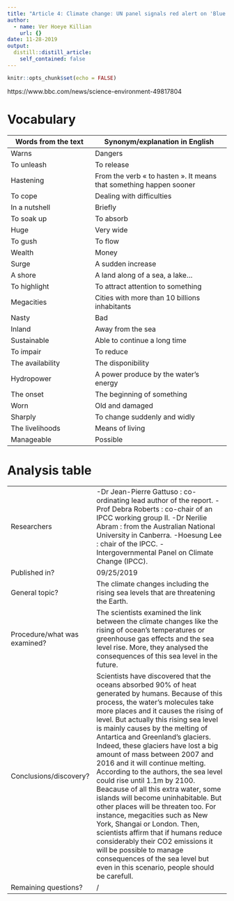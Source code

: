 ```yaml
---
title: "Article 4: Climate change: UN panel signals red alert on 'Blue Planet'"
author:
  - name: Ver Hoeye Killian
    url: {}
date: 11-28-2019
output:
  distill::distill_article:
    self_contained: false
---
```


```r
knitr::opts_chunk$set(echo = FALSE)
```

https://www.bbc.com/news/science-environment-49817804

# Vocabulary 

| Words from the text  | Synonym/explanation in English |
| -------------------  | ------------------------------ |
| Warns                | Dangers                        |
| To unleash           | To release                     |
| Hastening            | From the verb « to hasten ». It means that something happen sooner |
| To cope              | Dealing with difficulties      |
| In a nutshell        | Briefly                        |
| To soak up           | To absorb                      |
| Huge                 | Very wide                      |
| To gush              | To flow                        |
| Wealth               | Money                          | 
| Surge                | A sudden increase              |
| A shore              | A land along of a sea, a lake… |
| To highlight         | To attract attention to something |
| Megacities           | Cities with more than 10 billions inhabitants |
| Nasty                | Bad                            |
| Inland               | Away from the sea              |
| Sustainable          | Able to continue a long time   |
| To impair            | To reduce                      |
| The availability     | The disponibility              |
| Hydropower           | A power produce by the water’s energy |
| The onset            | The beginning of something     |
| Worn                 | Old and damaged                |
| Sharply              | To change suddenly and widly   |
| The livelihoods      | Means of living                |
| Manageable           | Possible                       |

# Analysis table 

|                              |                                                                     |
| ---------------------------- | ------------------------------------------------------------------- |
| Researchers                  | -Dr Jean-Pierre Gattuso : co-ordinating lead author of the report. -Prof Debra Roberts : co-chair of an IPCC working group II. -Dr Nerilie Abram : from the Australian National University in Canberra. -Hoesung Lee : chair of the IPCC. -Intergovernmental Panel on Climate Change (IPCC). |
| Published in?                | 09/25/2019 |
| General topic?               | The climate changes including the rising sea levels that are threatening the Earth. |
| Procedure/what was examined? | The scientists examined the link between the climate changes like the rising of ocean’s temperatures or greenhouse gas effects and the sea level rise. More, they analysed the consequences of this sea level in the future. |
| Conclusions/discovery?       | Scientists have discovered that the oceans absorbed 90% of heat generated by humans. Because of this process, the water’s molecules take more places and it causes the rising of level. But actually this rising sea level is mainly causes by the melting of Antartica and Greenland’s glaciers. Indeed, these glaciers have lost a big amount of mass between 2007 and 2016 and it will continue melting. According to the authors, the sea level could rise until 1.1m by 2100. Beacause of all this extra water, some islands will become uninhabitable. But other places will be threaten too. For instance, megacities such as New York, Shangai or London. Then, scientists affirm that if humans reduce considerably their CO2 emissions it will be possible to manage consequences of the sea level but even in this scenario, people should be carefull. |
| Remaining questions?         | / |
